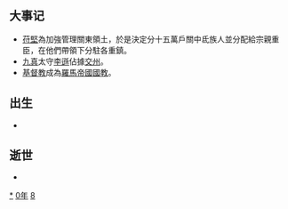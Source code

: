 {{yearTOC|380|东晋'''[[太元_(晋孝武帝)|太元]]五年'''；前秦'''[[建元_(苻坚)|建元]]十六年'''}}

== 大事记 ==
*[[苻堅|苻堅]]為加強管理關東領土，於是決定分十五萬戶關中氐族人並分配給宗親重臣，在他們帶領下分駐各重鎮。
*[[九真|九真]]太守[[李遜|李遜]]佔據[[交州|交州]]。
*[[基督教|基督教]]成為[[羅馬帝國|羅馬帝國]][[國教|國教]]。

== 出生 ==
*

== 逝世 ==
{{Wikisource year mention}}
*

[[Category:380年|*]]
[[Category:380年代|0年]]
[[Category:4世纪各年|8]]